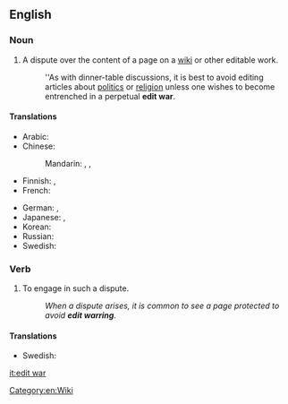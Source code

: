 ==English==

===Noun===
{{en-noun|sg=[[edit]] [[war]]}}

# {{Wiktionary and WMF jargon}} A dispute over the content of a page on a [[wiki]] or other editable work.
#: ''As with dinner-table discussions, it is best to avoid editing articles about [[politics]] or [[religion]] unless one wishes to become entrenched in a perpetual '''edit war'''.

====Translations====
{{trans-top|}}
* Arabic: {{t|ar|حرب التحرير|f|tr=ḥarb al-taḥrīr|sc=Arab}}
* Chinese:
*: Mandarin: {{tø|cmn|编辑战|sc=Hans}}, {{t|zh|編輯戰|sc=Hani}}, {{t|zh|编辑战|tr=biānjí zhàn|sc=Hani}}
* Finnish: {{t|fi|muokkaussota}}, {{t|fi|palautussota}}
* French: {{t|fr|guerre d'édition|f}}
{{trans-mid}}
* German: {{t|de|Edit-War|m}}, {{t|de|Bearbeitungskrieg|f}}
* Japanese: {{t|ja|編集合戦|tr=henshūgassen|sc=Jpan}}, {{t|ja|編集合戦|tr=へんしゅうがっせん, henshū gassen|sc=Jpan}}
* Korean: {{t|ko|편집 분쟁|tr=pyeonjip bunjaeng|sc=Kore}}
* Russian: {{t|ru|война правок|f|tr=vojná právok|sc=Cyrl}}
* Swedish: {{t|sv|redigeringskrig|n}}
{{trans-bottom}}

===Verb===
{{head|en|verb|head=to [[edit]] [[war]]}}

# {{Wiktionary and WMF jargon}} To engage in such a dispute.
#: ''When a dispute arises, it is common to see a page protected to avoid '''edit warring'''.''

====Translations====
{{trans-top|}}
* Swedish: {{t|sv|redigeringskriga}}
{{trans-mid}}
{{trans-bottom}}

[[Category:en:Wiki]]
[[it:edit war]]